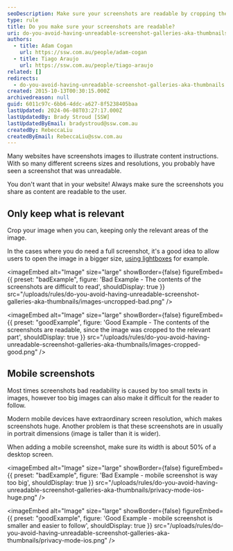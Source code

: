 ```yaml
---
seoDescription: Make sure your screenshots are readable by cropping them to relevant areas and ensuring text size is suitable for various screen sizes.
type: rule
title: Do you make sure your screenshots are readable?
uri: do-you-avoid-having-unreadable-screenshot-galleries-aka-thumbnails
authors:
  - title: Adam Cogan
    url: https://ssw.com.au/people/adam-cogan
  - title: Tiago Araujo
    url: https://ssw.com.au/people/tiago-araujo
related: []
redirects:
  - do-you-avoid-having-unreadable-screenshot-galleries-aka-thumbnails
created: 2015-10-13T00:30:15.000Z
archivedreason: null
guid: 6011c97c-6bb6-4ddc-a627-8f5238405baa
lastUpdated: 2024-06-08T03:27:17.000Z
lastUpdatedBy: Brady Stroud [SSW]
lastUpdatedByEmail: bradystroud@ssw.com.au
createdBy: RebeccaLiu
createdByEmail: RebeccaLiu@ssw.com.au
---
```


Many websites have screenshots images to illustrate content instructions. With so many different screens sizes and resolutions, you probably have seen a screenshot that was unreadable.

You don't want that in your website! Always make sure the screenshots you share as content are readable to the user.
## Only keep what is relevant

Crop your image when you can, keeping only the relevant areas of the image.

In the cases where you do need a full screenshot, it's a good idea to allow users to open the image in a bigger size, [using lightboxes](https://www.w3schools.com/howto/howto_js_lightbox.asp) for example.

<imageEmbed
  alt="Image"
  size="large"
  showBorder={false}
  figureEmbed={{
    preset: "badExample",
    figure: 'Bad Example - The contents of the screenshots are difficult to read',
    shouldDisplay: true
  }}
  src="/uploads/rules/do-you-avoid-having-unreadable-screenshot-galleries-aka-thumbnails/images-uncropped-bad.png"
/>

<imageEmbed
  alt="Image"
  size="large"
  showBorder={false}
  figureEmbed={{
    preset: "goodExample",
    figure: 'Good Example - The contents of the screenshots are readable, since the image was cropped to the relevant part',
    shouldDisplay: true
  }}
  src="/uploads/rules/do-you-avoid-having-unreadable-screenshot-galleries-aka-thumbnails/images-cropped-good.png"
/>

## Mobile screenshots

Most times screenshots bad readability is caused by too small texts in images, however too big images can also make it difficult for the reader to follow.

Modern mobile devices have extraordinary screen resolution, which makes screenshots huge. Another problem is that these screenshots are in usually in portrait dimensions (image is taller than it is wider).

When adding a mobile screenshot, make sure its width is about 50% of a desktop screen.

<imageEmbed
  alt="Image"
  size="large"
  showBorder={false}
  figureEmbed={{
    preset: "badExample",
    figure: 'Bad Example - mobile screenshot is way too big',
    shouldDisplay: true
  }}
  src="/uploads/rules/do-you-avoid-having-unreadable-screenshot-galleries-aka-thumbnails/privacy-mode-ios-huge.png"
/>

<imageEmbed
  alt="Image"
  size="large"
  showBorder={false}
  figureEmbed={{
    preset: "goodExample",
    figure: 'Good Example - mobile screenshot is smaller and easier to follow',
    shouldDisplay: true
  }}
  src="/uploads/rules/do-you-avoid-having-unreadable-screenshot-galleries-aka-thumbnails/privacy-mode-ios.png"
/>
